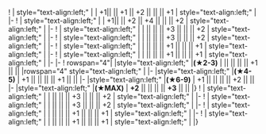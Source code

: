 {{Ship/EquipmentBonuses|Kai Ni|class=<includeonly>mw-collapsed</includeonly>}}
! {{GreenPlane}}{{EquipmentLink|Type 96 Fighter}}
| style="text-align:left;" | 
| +1|| || +1 || +2 || || || +1
| style="text-align:left;" |
|-
! {{GreenPlane}}{{EquipmentLink|Type 96 Fighter Kai}}
| style="text-align:left;" | 
| +1|| || +2 || +4 || || || +2
| style="text-align:left;" |
|-
! {{RedPlane}}{{EquipmentLink|Ju 87C Kai Ni (w/ KMX)}}
| style="text-align:left;" | 
| || || || +3 || || || +2
| style="text-align:left;" |
|-
! {{RedPlane}}{{EquipmentLink|Ju 87C Kai Ni (w/ KMX/Skilled)}}
| style="text-align:left;" | 
| || || || +3 || || || +2
| style="text-align:left;" |
|-
! {{BluePlane}}{{EquipmentLink|Type 97 Torpedo Bomber (931 Air Group)}}
| style="text-align:left;" | 
| || || || +1 || || || +1
| style="text-align:left;" |
|-
! {{BluePlane}}{{EquipmentLink|Type 97 Torpedo Bomber (931 Air Group/Skilled)}}
| style="text-align:left;" | 
| || || || +1 || || || +1
| style="text-align:left;" |
|-
{{Ship/EquipmentBonuses/Header}}
|-
! rowspan="4"| {{YellowPlane}}{{EquipmentLink|Type 2 Reconnaissance Aircraft}}
|style="text-align:left;" |'''(★2-3)'''
| || || || || +1 || || 
|rowspan="4" style="text-align:left;" |
|-
|style="text-align:left;" |'''(★4-5)'''
| +1 || || || || +1 || || 
|-
|style="text-align:left;" |'''(★6-9)'''
| +1 || || || || +2 || || 
|-
|style="text-align:left;" |'''(★MAX)'''
| '''+2''' || || || || '''+3''' || ||
|}
{{Ship/EquipmentBonuses|class=<includeonly>mw-collapsed</includeonly>}}
! {{RedPlane}}{{EquipmentLink|Ju 87C Kai Ni (w/ KMX)}}
| style="text-align:left;" | 
| || || || +3 || || || +2
| style="text-align:left;" |
|-
! {{RedPlane}}{{EquipmentLink|Ju 87C Kai Ni (w/ KMX/Skilled)}}
| style="text-align:left;" | 
| || || || +3 || || || +2
| style="text-align:left;" |
|-
! {{BluePlane}}{{EquipmentLink|Type 97 Torpedo Bomber (931 Air Group)}}
| style="text-align:left;" | 
| || || || +1 || || || +1
| style="text-align:left;" |
|-
! {{BluePlane}}{{EquipmentLink|Type 97 Torpedo Bomber (931 Air Group/Skilled)}}
| style="text-align:left;" | 
| || || || +1 || || || +1
| style="text-align:left;" |
|}